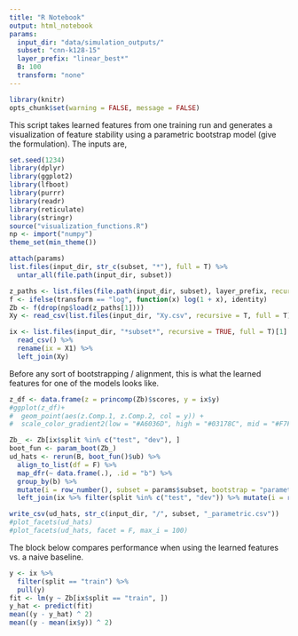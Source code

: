 ```yaml
---
title: "R Notebook"
output: html_notebook
params:
  input_dir: "data/simulation_outputs/"
  subset: "cnn-k128-15"
  layer_prefix: "linear_best*"
  B: 100
  transform: "none"
---
```


```r
library(knitr)
opts_chunk$set(warning = FALSE, message = FALSE)
```

This script takes learned features from one training run and generates a
visualization of feature stability using a parametric bootstrap model (give the
formulation). The inputs are,

```r
set.seed(1234)
library(dplyr)
library(ggplot2)
library(lfboot)
library(purrr)
library(readr)
library(reticulate)
library(stringr)
source("visualization_functions.R")
np <- import("numpy")
theme_set(min_theme())
```

```r
attach(params)
list.files(input_dir, str_c(subset, "*"), full = T) %>%
  untar_all(file.path(input_dir, subset))
```

```r
z_paths <- list.files(file.path(input_dir, subset), layer_prefix, recursive = T, full = T)
f <- ifelse(transform == "log", function(x) log(1 + x), identity)
Zb <- f(drop(np$load(z_paths[1])))
Xy <- read_csv(list.files(input_dir, "Xy.csv", recursive = T, full = T)[1])
```

```r
ix <- list.files(input_dir, "*subset*", recursive = TRUE, full = T)[1] %>%
  read_csv() %>%
  rename(ix = X1) %>%
  left_join(Xy)
```

Before any sort of bootstrapping / alignment, this is what the learned features
for one of the models looks like.

```r
z_df <- data.frame(z = princomp(Zb)$scores, y = ix$y)
#ggplot(z_df)+
#  geom_point(aes(z.Comp.1, z.Comp.2, col = y)) +
#  scale_color_gradient2(low = "#A6036D", high = "#03178C", mid = "#F7F7F7")
```

```r
Zb_ <- Zb[ix$split %in% c("test", "dev"), ]
boot_fun <- param_boot(Zb_)
ud_hats <- rerun(B, boot_fun()$ub) %>%
  align_to_list(df = F) %>%
  map_dfr(~ data.frame(.), .id = "b") %>%
  group_by(b) %>%
  mutate(i = row_number(), subset = params$subset, bootstrap = "parametric") %>%
  left_join(ix %>% filter(split %in% c("test", "dev")) %>% mutate(i = row_number()))
```

```r
write_csv(ud_hats, str_c(input_dir, "/", subset, "_parametric.csv"))
#plot_facets(ud_hats)
#plot_facets(ud_hats, facet = F, max_i = 100)
```

The block below compares performance when using the learned features vs. a naive
baseline.

```r
y <- ix %>%
  filter(split == "train") %>%
  pull(y)
fit <- lm(y ~ Zb[ix$split == "train", ])
y_hat <- predict(fit)
mean((y - y_hat) ^ 2)
mean((y - mean(ix$y)) ^ 2)
```
